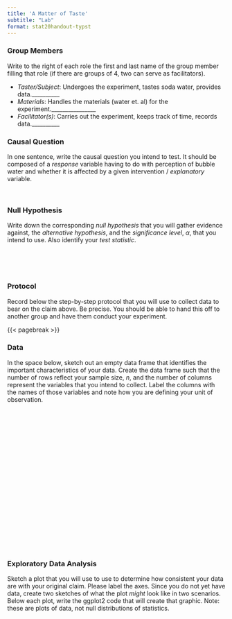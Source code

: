 ```yaml
---
title: 'A Matter of Taste'
subtitle: "Lab"
format: stat20handout-typst
---
```


### Group Members
Write to the right of each role the first and last name of the group member filling that role (if there are groups of 4, two can serve as facilitators).

- *Taster/Subject*: Undergoes the experiment, tastes soda water, provides data.__________
- *Materials*: Handles the materials (water et. al) for the experiment.________________
- *Facilitator(s)*: Carries out the experiment, keeps track of time, records data.__________

### Causal Question

In one sentence, write the causal question you intend to test. It should be composed of a *response* variable having to do with perception of bubble water and whether it is affected by a given intervention / *explanatory* variable.

\

### Null Hypothesis 

Write down the corresponding _null hypothesis_ that you will gather evidence against, the _alternative hypothesis_, and the _significance level_, $\alpha$, that you intend to use. Also identify your _test statistic_.

\
\
\

### Protocol

Record below the step-by-step protocol that you will use to collect data to bear on the claim above. Be precise. You should be able to hand this off to another group and have them conduct your experiment.

{{< pagebreak >}}

### Data

In the space below, sketch out an empty data frame that identifies the important characteristics of your data. Create the data frame such that the number of rows reflect your sample size, $n$, and the number of columns represent the variables that you intend to collect. Label the columns with the names of those variables and note how you are defining your unit of observation.

\
\
\
\
\
\
\
\
\
\
\
\
\
\
\
\
\
\
\

### Exploratory Data Analysis

Sketch a plot that you will use to use to determine how consistent your data are with your original claim. Please label the axes. Since you do not yet have data, create two sketches of what the plot *might* look like in two scenarios. Below each plot, write  the ggplot2 code that will create that graphic. Note: these are plots of data, not null distributions of statistics.

\setlength{\tabcolsep}{35pt}
\begin{table*}[h]
  \centering
  \begin{tabular}{lr}
\emph{Scenario 1: Data supports null hypothesis} & \emph{Scenario 2: Data supports alternative hypothesis}
  \end{tabular}
\end{table*}


